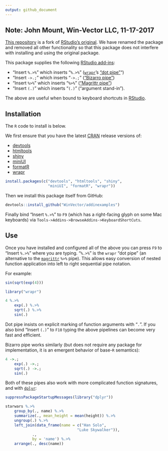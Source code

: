 ```yaml
---
output: github_document
---
```


<!-- README.md is generated from README.Rmd. Please edit that file -->

Note: John Mount, Win-Vector LLC, 11-17-2017
--------------------------------------------

[This repository](https://github.com/WinVector/addinexamplesWV) is a fork of [RStudio's original](https://github.com/rstudio/addinexamples). 
We have renamed the package and removed all other functionality so that this package
does not interfere with installing and using the original package.

This package supplies the following [RStudio add-ins](https://rstudio.github.io/rstudioaddins/):

  * "Insert `%.>%`" which inserts "`%.>%`" ([`wrapr`](https://winvector.github.io/wrapr/)'s  ["dot pipe"](https://winvector.github.io/wrapr/articles/dot_pipe.html)")
  * "Insert `->.;`" which inserts "`->.;`" (["Bizarro pipe"](http://www.win-vector.com/blog/2016/12/magrittrs-doppelganger/)) 
  * "Insert `%>%`" which inserts "`%>%`" (["Magrittr pipe"](https://CRAN.R-project.org/package=magrittr)) 
  * "Insert `(.)`" which inserts "`(.)`" ("argument stand-in").
  
The above are useful when bound to keyboard shortcuts in [RStudio](https://www.rstudio.com/products/RStudio/).


Installation
------------

The `R` code to install is below.

We first ensure that you have the latest [CRAN](https://cran.r-project.org) release versions of:

  * [devtools](https://github.com/hadley/devtools)
  * [htmltools](https://github.com/rstudio/htmltools)
  * [shiny](https://github.com/rstudio/shiny)
  * [miniUI](https://github.com/rstudio/miniUI)
  * [formatR](https://CRAN.R-project.org/package=formatR)
  * [wrapr](https://CRAN.R-project.org/package=wrapr)


```r
install.packages(c("devtools", "htmltools", "shiny", 
                   "miniUI", "formatR", "wrapr"))
```

Then we install this package itself from GitHub:

```r
devtools::install_github("WinVector/addinexamples")
```

Finally bind "Insert `%.>%`" to
`F9` (which has a right-facing glyph on some Mac keyboards) via `Tools->Addins->BrowseAddins->KeyboardShortCuts`.

Use
---

Once you have installed and configured all of the above you can press `F9` to "Insert `%.>%`"
where you are typing.  "`%.>%`" is the `wrapr` "dot pipe" (an alternative to the [`magrittr`](https://CRAN.R-project.org/package=magrittr) `%>%` pipe).  This allows 
easy conversion of nested function application into left to right sequential pipe notation.

For example:

```r
sin(sqrt(exp(4)))

library("wrapr")

4 %.>%
	exp(.) %.>%
	sqrt(.) %.>%
	sin(.)
```

Dot pipe insists on explicit marking of function arguments with "`.`".
If you also bind "Insert `(.)`" to `F10` typing the above pipelines can become
very fast and efficient.

Bizarro pipe works similarly (but does not require any package for implementation, 
it is an emergent behavior of base-`R` semantics):

```r
4 ->.;
	exp(.) ->.;
	sqrt(.) ->.;
	sin(.)
```


Both of these pipes also work with more complicated function signatures, and with [`dplyr`](https://CRAN.R-project.org/package=dplyr):

```r
suppressPackageStartupMessages(library("dplyr"))

starwars %.>%
	group_by(., name) %.>%
	summarize(., mean_height = mean(height)) %.>%
	ungroup(.) %.>%
	left_join(data_frame(name = c("Han Solo", 
                                "Luke Skywalker")), 
            ., 
            by = 'name') %.>%
	arrange(., desc(name))
```




